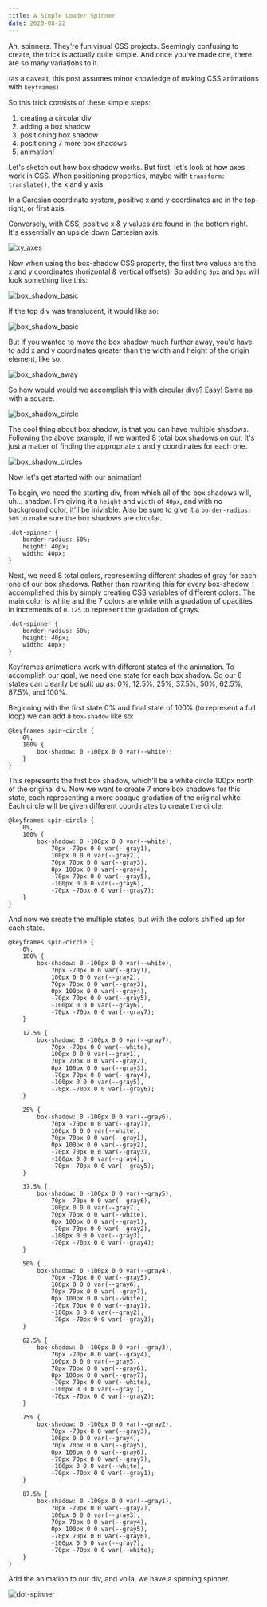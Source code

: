 ```yaml
---
title: A Simple Loader Spinner
date: 2020-08-22
---
```


Ah, spinners. They're fun visual CSS projects. Seemingly confusing to create, the trick is actually quite simple. And once you've made one, there are so many variations to it.

(as a caveat, this post assumes minor knowledge of making CSS animations with `keyframes`)

So this trick consists of these simple steps:

1. creating a circular div
2. adding a box shadow
3. positioning box shadow
4. positioning 7 more box shadows
5. animation!

Let's sketch out how box shadow works. But first, let's look at how axes work in CSS. When positioning properties, maybe with `transform: translate()`, the x and y axis 

In a Caresian coordinate system, positive x and y coordinates are in the top-right, or first axis.

Conversely, with CSS, positive x & y values are found in the bottom right. It's essentially an upside down Cartesian axis.

![xy_axes](./images/xy_axes.png)

Now when using the box-shadow CSS property, the first two values are the x and y coordinates (horizontal & vertical offsets). So adding `5px` and `5px` will look something like this:

![box_shadow_basic](./images/box_shadow_basic.png)

If the top div was translucent, it would like so:

![box_shadow_basic](./images/box_shadow_basic.png)

But if you wanted to move the box shadow much further away, you'd have to add x and y coordinates greater than the width and height of the origin element, like so:

![box_shadow_away](./images/box_shadow_away.png)

So how would would we accomplish this with circular divs? Easy! Same as with a square.

![box_shadow_circle](./images/box_shadow_circle.png)

The cool thing about box shadow, is that you can have multiple shadows. Following the above example, if we wanted 8 total box shadows on our, it's just a matter of finding the appropriate x and y coordinates for each one.

![box_shadow_circles](./images/box_shadow_circles.png)

Now let's get started with our animation!

To begin, we need the starting div, from which all of the box shadows will, uh... shadow. I'm giving it a `height` and `width` of `40px`, and with no background color, it'll be inivisble. Also be sure to give it a `border-radius: 50%` to make sure the box shadows are circular.

```
.dot-spinner {
	border-radius: 50%;
	height: 40px;
	width: 40px;
}
```

Next, we need 8 total colors, representing different shades of gray for each one of our box shadows. Rather than rewriting this for every box-shadow, I accomplished this by simply creating CSS variables of different colors. The main color is white and the 7 colors are white with a gradation of opacities in increments of `0.125` to represent the gradation of grays.

```
.dot-spinner {
	border-radius: 50%;
	height: 40px;
	width: 40px;
}
```

Keyframes animations work with different states of the animation. To accomplish our goal, we need one state for each box shadow. So our 8 states can cleanly be split up as: 0%, 12.5%, 25%, 37.5%, 50%, 62.5%, 87.5%, and 100%.

Beginning with the first state 0% and final state of 100% (to represent a full loop) we can add a `box-shadow` like so:

```
@keyframes spin-circle {
	0%,
	100% {
		box-shadow: 0 -100px 0 0 var(--white);
	}
}
```

This represents the first box shadow, which'll be a white circle 100px north of the original div. Now we want to create 7 more box shadows for this state, each representing a more opaque gradation of the original white. Each circle will be given different coordinates to create the circle.

```
@keyframes spin-circle {
	0%,
	100% {
		box-shadow: 0 -100px 0 0 var(--white),
			70px -70px 0 0 var(--gray1),
			100px 0 0 0 var(--gray2), 
			70px 70px 0 0 var(--gray3),
			0px 100px 0 0 var(--gray4),
			-70px 70px 0 0 var(--gray5),
			-100px 0 0 0 var(--gray6),
			-70px -70px 0 0 var(--gray7);
	}
}
```

And now we create the multiple states, but with the colors shifted up for each state.

```
@keyframes spin-circle {
	0%,
	100% {
		box-shadow: 0 -100px 0 0 var(--white),
			70px -70px 0 0 var(--gray1),
			100px 0 0 0 var(--gray2), 
			70px 70px 0 0 var(--gray3),
			0px 100px 0 0 var(--gray4),
			-70px 70px 0 0 var(--gray5),
			-100px 0 0 0 var(--gray6),
			-70px -70px 0 0 var(--gray7);
	}
	
	12.5% {
		box-shadow: 0 -100px 0 0 var(--gray7),
			70px -70px 0 0 var(--white),
			100px 0 0 0 var(--gray1),
			70px 70px 0 0 var(--gray2),
			0px 100px 0 0 var(--gray3),
			-70px 70px 0 0 var(--gray4),
			-100px 0 0 0 var(--gray5),
			-70px -70px 0 0 var(--gray6);
	}

	25% {
		box-shadow: 0 -100px 0 0 var(--gray6),
			70px -70px 0 0 var(--gray7),
			100px 0 0 0 var(--white),
			70px 70px 0 0 var(--gray1),
			0px 100px 0 0 var(--gray2),
			-70px 70px 0 0 var(--gray3),
			-100px 0 0 0 var(--gray4),
			-70px -70px 0 0 var(--gray5);
	}
	
	37.5% {
		box-shadow: 0 -100px 0 0 var(--gray5),
			70px -70px 0 0 var(--gray6),
			100px 0 0 0 var(--gray7),
			70px 70px 0 0 var(--white),
			0px 100px 0 0 var(--gray1),
			-70px 70px 0 0 var(--gray2),
			-100px 0 0 0 var(--gray3),
			-70px -70px 0 0 var(--gray4);
	}

	50% {
		box-shadow: 0 -100px 0 0 var(--gray4),
			70px -70px 0 0 var(--gray5),
			100px 0 0 0 var(--gray6),
			70px 70px 0 0 var(--gray7),
			0px 100px 0 0 var(--white),
			-70px 70px 0 0 var(--gray1),
			-100px 0 0 0 var(--gray2),
			-70px -70px 0 0 var(--gray3);
	}
	
	62.5% {
		box-shadow: 0 -100px 0 0 var(--gray3),
			70px -70px 0 0 var(--gray4),
			100px 0 0 0 var(--gray5),
			70px 70px 0 0 var(--gray6),
			0px 100px 0 0 var(--gray7),
			-70px 70px 0 0 var(--white),
			-100px 0 0 0 var(--gray1),
			-70px -70px 0 0 var(--gray2);
	}

	75% {
		box-shadow: 0 -100px 0 0 var(--gray2),
			70px -70px 0 0 var(--gray3),
			100px 0 0 0 var(--gray4),
			70px 70px 0 0 var(--gray5),
			0px 100px 0 0 var(--gray6),
			-70px 70px 0 0 var(--gray7),
			-100px 0 0 0 var(--white),
			-70px -70px 0 0 var(--gray1);
	}
	
	87.5% {
		box-shadow: 0 -100px 0 0 var(--gray1),
			70px -70px 0 0 var(--gray2),
			100px 0 0 0 var(--gray3),
			70px 70px 0 0 var(--gray4),
			0px 100px 0 0 var(--gray5),
			-70px 70px 0 0 var(--gray6),
			-100px 0 0 0 var(--gray7),
			-70px -70px 0 0 var(--white);
	}
}
```

Add the animation to our div, and voila, we have a spinning spinner.

![dot-spinner](./images/dot-spinner.gif)
